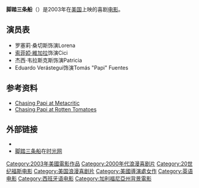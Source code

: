 {{Infobox film
| name = 脚踏三条船
| image = Papiposter.jpg
| caption = 《脚踏三条船》海报
| director = [[琳达·门多萨|琳达·门多萨]]
| producer = [[劳拉·安杰莉卡·西蒙|劳拉·安杰莉卡·西蒙]] <br />[[特雷西·特伦奇|特雷西·特伦奇]] <br />[[科力士·韋德加|科力士·韋德加]]
| writer = 劳拉·安杰莉卡·西蒙 <br />[[史蒂夫·安廷|史蒂夫·安廷]]
| starring = [[罗塞莉·桑切斯|罗塞莉·桑切斯]] <br />[[索菲亚·贝尔加拉|索菲亚·贝尔加拉]] <br />[[杰西·韦拉斯克斯|杰西·韦拉斯克斯]] <br />[[埃杜瓦多·维拉斯蒂吉|埃杜瓦多·维拉斯蒂吉]]
| distributor = [[二十世纪福克斯|二十世纪福克斯]]
| studio = Robert Simonds Productions <br/> Spirit Dance Entertainment <br/> Fox 2000 Pictures
| released = 2003年4月16日
| runtime = 80分钟
| country = {{美國電影產地}}
| language = 英语 <br />西班牙语
| budget = 9000000美元
}}

'''脚踏三条船'''（{{lang-en|''Chasing Papi''}}）是2003年在[[美国|美国]]上映的喜剧[[电影|电影]]。

== 演员表 ==
* 罗塞莉·桑切斯饰演Lorena
* [[索菲婭·維加拉|索菲婭·維加拉]]饰演Cici
* 杰西·韦拉斯克斯饰演Patricia
* Eduardo Verástegui饰演Tomás "Papi" Fuentes

== 参考资料 ==
* [http://www.metacritic.com/video/titles/chasingpapi Chasing Papi at Metacritic] {{Wayback|url=http://www.metacritic.com/video/titles/chasingpapi |date=20090829110452 }}
* [http://www.rottentomatoes.com/m/chasing_papi/ Chasing Papi at Rotten Tomatoes] {{Wayback|url=http://www.rottentomatoes.com/m/chasing_papi/ |date=20210214153528 }}

== 外部链接 ==
* {{IMDb title|0323572|Chasing Papi}}
* [https://web.archive.org/web/20121011231215/http://movie.mtime.com/10966/ 脚踏三条船]在[[时光网|时光网]]

{{DEFAULTSORT:Chasing Papi}}
[[Category:2003年美國電影作品|Category:2003年美國電影作品]]
[[Category:2000年代浪漫喜剧片|Category:2000年代浪漫喜剧片]]
[[Category:20世纪福斯电影|Category:20世纪福斯电影]]
[[Category:美国浪漫喜剧片|Category:美国浪漫喜剧片]]
[[Category:美國導演處女作|Category:美國導演處女作]]
[[Category:英语电影|Category:英语电影]]
[[Category:西班牙语电影|Category:西班牙语电影]]
[[Category:加利福尼亞州背景電影|Category:加利福尼亞州背景電影]]
